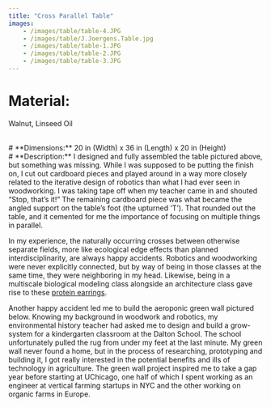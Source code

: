 ```yaml
---
title: "Cross Parallel Table" 
images: 
    - /images/table/table-4.JPG
    - /images/table/J.Joergens.Table.jpg
    - /images/table/table-1.JPG
    - /images/table/table-2.JPG
    - /images/table/table-3.JPG
---
```

# **Material:** 
Walnut, Linseed Oil

<br />
# **Dimensions:** 
20 in (Width) x 36 in (Length) x 20 in (Height)

<br />
# **Description:** 
I designed and fully assembled the table pictured above, but something was missing. While I was supposed to be putting the finish on, I cut out cardboard pieces and played around in a way more closely related to the iterative design of robotics than what I had ever seen in woodworking. I was taking tape off when my teacher came in and shouted “Stop, that’s it!” The remaining cardboard piece was what became the angled support on the table’s foot (the upturned ‘T’). That rounded out the table, and it cemented for me the importance of focusing on multiple things in parallel. 

In my experience, the naturally occurring crosses between otherwise separate fields, more like ecological edge effects than planned interdisciplinarity, are always happy accidents. Robotics and woodworking were never explicitly connected, but by way of being in those classes at the same time, they were neighboring in my head. Likewise, being in a multiscale biological modeling class alongside an architecture class gave rise to these [protein earrings](http://jacobjoergens.com/computational-design/protein-earrings). 

Another happy accident led me to build the aeroponic green wall pictured below. Knowing my background in woodwork and robotics, my environmental history teacher had asked me to design and build a grow-system for a kindergarten classroom at the Dalton School. The school unfortunately pulled the rug from under my feet at the last minute. My green wall never found a home, but in the process of researching, prototyping and building it, I got really interested in the potential benefits and ills of technology in agriculture. The green wall project inspired me to take a gap year before starting at UChicago, one half of which I spent working as an engineer at vertical farming startups in NYC and the other working on organic farms in Europe. 

<Figure src="/images/table/Aeroponic_Green_Wall.JPG" width="500" height="500" caption='Aeroponic Greenwall' alt="Figure 1"/> 


